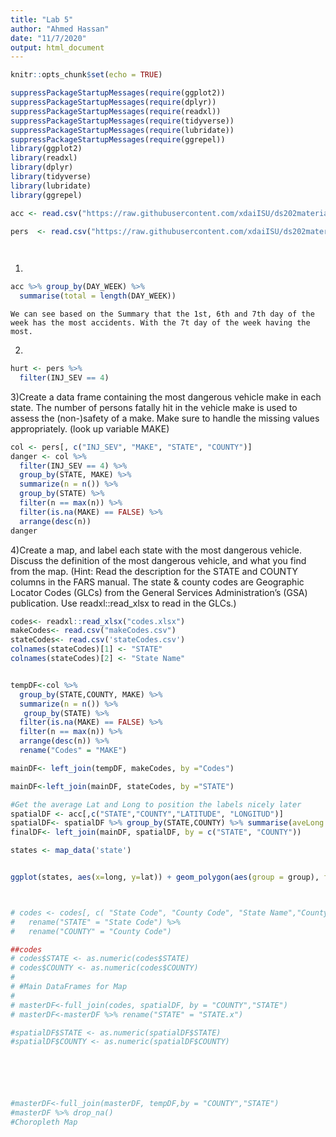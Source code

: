 ```yaml
---
title: "Lab 5"
author: "Ahmed Hassan"
date: "11/7/2020"
output: html_document
---
```


```r
knitr::opts_chunk$set(echo = TRUE)
```

```r
suppressPackageStartupMessages(require(ggplot2))
suppressPackageStartupMessages(require(dplyr))
suppressPackageStartupMessages(require(readxl))
suppressPackageStartupMessages(require(tidyverse))
suppressPackageStartupMessages(require(lubridate))
suppressPackageStartupMessages(require(ggrepel))
library(ggplot2)
library(readxl)
library(dplyr)
library(tidyverse)
library(lubridate)
library(ggrepel)

acc <- read.csv("https://raw.githubusercontent.com/xdaiISU/ds202materials/master/hwlabs/fars2017/accident.csv", stringsAsFactors = FALSE)

pers  <- read.csv("https://raw.githubusercontent.com/xdaiISU/ds202materials/master/hwlabs/fars2017/person.csv", stringsAsFactors = FALSE)

  
```

1)
```r
acc %>% group_by(DAY_WEEK) %>% 
  summarise(total = length(DAY_WEEK))
```
```
We can see based on the Summary that the 1st, 6th and 7th day of the week has the most accidents. With the 7t day of the week having the most. 
```

2)
```r
hurt <- pers %>% 
  filter(INJ_SEV == 4)

```

3)Create a data frame containing the most dangerous vehicle make in each state. The number of persons fatally hit in the vehicle make is used to assess the (non-)safety of a make. Make sure to handle the missing values appropriately. (look up variable MAKE)

```r
col <- pers[, c("INJ_SEV", "MAKE", "STATE", "COUNTY")]
danger <- col %>%
  filter(INJ_SEV == 4) %>%
  group_by(STATE, MAKE) %>%
  summarize(n = n()) %>%
  group_by(STATE) %>%
  filter(n == max(n)) %>%
  filter(is.na(MAKE) == FALSE) %>%
  arrange(desc(n))
danger

```

4)Create a map, and label each state with the most dangerous vehicle. Discuss the definition of the most dangerous vehicle, and what you find from the map. (Hint: Read the description for the STATE and COUNTY columns in the FARS manual. The state & county codes are Geographic Locator Codes (GLCs) from the General Services Administration’s (GSA) publication. Use readxl::read_xlsx to read in the GLCs.)
```r

codes<- readxl::read_xlsx("codes.xlsx")
makeCodes<- read.csv("makeCodes.csv")
stateCodes<- read.csv('stateCodes.csv')
colnames(stateCodes)[1] <- "STATE"
colnames(stateCodes)[2] <- "State Name"


tempDF<-col %>% 
  group_by(STATE,COUNTY, MAKE) %>% 
  summarize(n = n()) %>% 
   group_by(STATE) %>%
  filter(is.na(MAKE) == FALSE) %>%
  filter(n == max(n)) %>% 
  arrange(desc(n)) %>% 
  rename("Codes" = "MAKE")

mainDF<- left_join(tempDF, makeCodes, by ="Codes")

mainDF<-left_join(mainDF, stateCodes, by ="STATE")

#Get the average Lat and Long to position the labels nicely later
spatialDF <- acc[,c("STATE","COUNTY","LATITUDE", "LONGITUD")]
spatialDF<- spatialDF %>% group_by(STATE,COUNTY) %>% summarise(aveLong = (min(LONGITUD) + max(LONGITUD))/2, aveLat = (min(LATITUDE) + max(LATITUDE))/2)
finalDF<- left_join(mainDF, spatialDF, by = c("STATE", "COUNTY"))

states <- map_data('state')


ggplot(states, aes(x=long, y=lat)) + geom_polygon(aes(group = group), fill = "white", colour = "grey50") + geom_text(data = finalDF, aes(x=aveLong, y= aveLat, label = Make)) +coord_cartesian(xlim=c(-130,-60), ylim =c(20,50))



# codes <- codes[, c( "State Code", "County Code", "State Name","County Name")] %>%
#   rename("STATE" = "State Code") %>% 
#   rename("COUNTY" = "County Code")

##codes
# codes$STATE <- as.numeric(codes$STATE)
# codes$COUNTY <- as.numeric(codes$COUNTY)
# 
# #Main DataFrames for Map
# 
# masterDF<-full_join(codes, spatialDF, by = "COUNTY","STATE")
# masterDF<-masterDF %>% rename("STATE" = "STATE.x")

#spatialDF$STATE <- as.numeric(spatialDF$STATE)
#spatialDF$COUNTY <- as.numeric(spatialDF$COUNTY)






#masterDF<-full_join(masterDF, tempDF,by = "COUNTY","STATE")
#masterDF %>% drop_na()
#Choropleth Map

```



